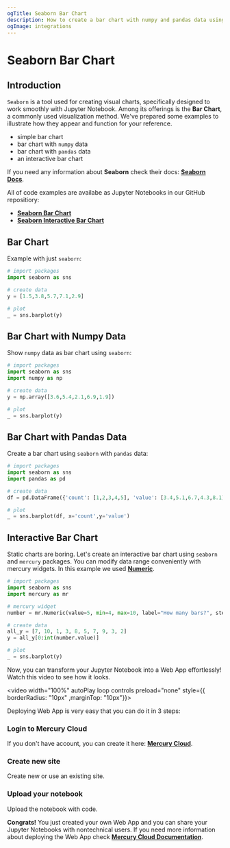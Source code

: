 ```yaml
---
ogTitle: Seaborn Bar Chart 
description: How to create a bar chart with numpy and pandas data using the seaborn (Python package) in Jupyter Notebook.
ogImage: integrations
---
```



# Seaborn Bar Chart

## Introduction

`Seaborn` is a tool used for creating visual charts, specifically designed to work smoothly with Jupyter Notebook. Among its offerings is the **Bar Chart**, a commonly used visualization method. We've prepared some examples to illustrate how they appear and function for your reference.
- simple bar chart  
- bar chart with `numpy` data
- bar chart with `pandas` data
- an interactive bar chart 

If you need any information about **Seaborn** check their docs: [**Seaborn Docs**](https://seaborn.pydata.org/api.html).

All of code examples are availabe as Jupyter Notebooks in our GitHub repositiory:
- [**Seaborn Bar Chart**](https://github.com/mljar/mercury-integrations/blob/main/visualizations/seaborn/seaborn-bar-chart.ipynb)
- [**Seaborn Interactive Bar Chart**](https://github.com/mljar/mercury-integrations/blob/main/visualizations/seaborn/seaborn-interactive-bar-chart.ipynb)

## Bar Chart 

Example with just `seaborn`: 

```python 
# import packages 
import seaborn as sns

# create data 
y = [1.5,3.8,5.7,7.1,2.9]

# plot 
_ = sns.barplot(y)
```

<Screenshot src={simplechartPng} alt="Simple seaborn bar chart" />

## Bar Chart with Numpy Data 


Show `numpy` data as bar chart using `seaborn`:

```python 
# import packages 
import seaborn as sns
import numpy as np

# create data 
y = np.array([3.6,5.4,2.1,6.9,1.9])

# plot 
_ = sns.barplot(y)
```

<Screenshot src={numpychartPng} alt="Seaborn bar chart with numpy data. " />

## Bar Chart with Pandas Data 

Create a bar chart using `seaborn` with `pandas` data:

```python 
# import packages 
import seaborn as sns
import pandas as pd 

# create data 
df = pd.DataFrame({'count': [1,2,3,4,5], 'value': [3.4,5.1,6.7,4.3,8.1]})

# plot 
_ = sns.barplot(df, x='count',y='value')
```

<Screenshot src={pandaschartPng} alt="Seaborn bar chart with pandas data." />

## Interactive Bar Chart

Static charts are boring. Let's create an interactive bar chart using `seaborn` and `mercury` packages. You can modify data range conveniently with mercury widgets. In this example we used [**Numeric**](https://runmercury.com/docs/input-widgets/numeric/).

```python
# import packages 
import seaborn as sns 
import mercury as mr 
```

```python
# mercury widget
number = mr.Numeric(value=5, min=4, max=10, label="How many bars?", step=1)
```

```python 
# create data 
all_y = [7, 10, 1, 3, 8, 5, 7, 9, 3, 2]
y = all_y[0:int(number.value)]

# plot 
_ = sns.barplot(y)
```

Now, you can transform your Jupyter Notebook into a Web App effortlessly! Watch this video to see how it looks.

<video width="100%" autoPlay loop controls preload="none" style={{ borderRadius: "10px" ,marginTop: "10px"}}>
  <source
    src="/images/integrations/seaborn/bar-chart/seaborn-mercury.mp4"
    type="video/mp4"
  />
</video>

Deploying Web App is very easy that you can do it in 3 steps:

<div className="steps-container">

### Login to Mercury Cloud

If you don't have account, you can create it here: [**Mercury Cloud**](https://cloud.runmercury.com/register).

### Create new site

Create new or use an existing site. 

### Upload your notebook

Upload the notebook with code.

</div>

**Congrats!** You just created your own Web App and you can share your Jupyter Notebooks with nontechnical users. If you need more information about deploying the Web App check [**Mercury Cloud Documentation**](https://runmercury.com/docs/cloud/).